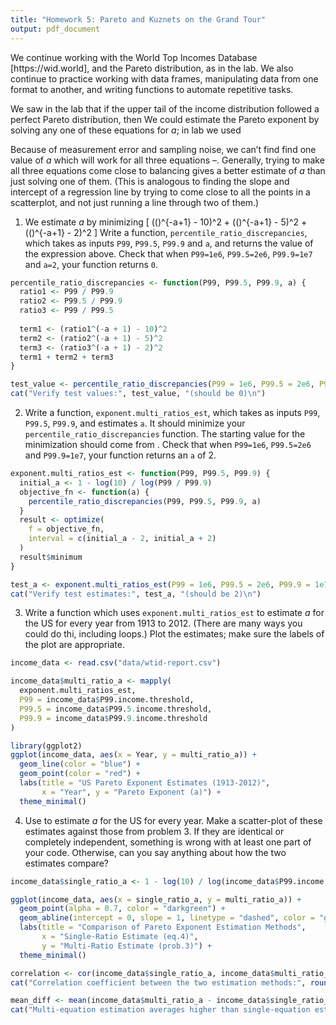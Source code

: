 ```yaml
---
title: "Homework 5: Pareto and Kuznets on the Grand Tour"
output: pdf_document
---
```


We continue working with the World Top Incomes Database [https://wid.world], and the Pareto distribution, as in the lab.  We also continue to practice working with data frames, manipulating data from one format to another, and writing functions to automate repetitive tasks.

We saw in the lab that if the upper tail of the income distribution followed a perfect Pareto distribution, then
\begin{eqnarray}
\label{eqn:1percent-vs-0.1-percent}
\left(\frac{P99}{P99.9}\right)^{-a+1}  & = & 10\\
\left(\frac{P99.5}{P99.9}\right)^{-a+1} & = & 5\\
\left(\frac{P99}{P99.5}\right)^{-a+1} & = & 2
\label{eqn:1percent-vs-0.5-percent}
\end{eqnarray}
We could estimate the Pareto exponent by solving any one of these equations for $a$; in lab we used
\begin{equation}
a = 1 - \frac{\log{10}}{\log{(P99/P99.9)}} ~,
\label{eqn:exponent-from-quantile-ratio}
\end{equation}

Because of measurement error and sampling noise, we can't find find one value of $a$ which will work for all three equations \eqref{eqn:1percent-vs-0.1-percent}--\eqref{eqn:1percent-vs-0.5-percent}.  Generally, trying to make all three equations come close to balancing gives a better estimate of $a$ than just solving one of them.  (This is analogous to finding the slope and intercept of a regression line by trying to come close to all the points in a scatterplot, and not just running a line through two of them.)


1. We estimate $a$ by minimizing
\[
\left(\left(\frac{P99}{P99.9}\right)^{-a+1} - 10\right)^2 + \left(\left(\frac{P99.5}{P99.9}\right)^{-a+1} - 5\right)^2 +  \left(\left(\frac{P99}{P99.5}\right)^{-a+1} - 2\right)^2
\]
Write a function, `percentile_ratio_discrepancies`, which takes as inputs `P99`, `P99.5`, `P99.9` and `a`, and returns the value of the expression above.  Check that when `P99=1e6`, `P99.5=2e6`, `P99.9=1e7` and `a=2`, your function returns `0`.
```r
percentile_ratio_discrepancies <- function(P99, P99.5, P99.9, a) {
  ratio1 <- P99 / P99.9
  ratio2 <- P99.5 / P99.9
  ratio3 <- P99 / P99.5
  
  term1 <- (ratio1^(-a + 1) - 10)^2
  term2 <- (ratio2^(-a + 1) - 5)^2
  term3 <- (ratio3^(-a + 1) - 2)^2
  term1 + term2 + term3
}

test_value <- percentile_ratio_discrepancies(P99 = 1e6, P99.5 = 2e6, P99.9 = 1e7, a = 2)
cat("Verify test values:", test_value, "(should be 0)\n")
```
2. Write a function, `exponent.multi_ratios_est`, which takes as inputs `P99`, `P99.5`, `P99.9`, and estimates `a`.  It should minimize your `percentile_ratio_discrepancies` function.  The starting value for the minimization should come from \eqref{eqn:exponent-from-quantile-ratio}.  Check that when `P99=1e6`, `P99.5=2e6` and `P99.9=1e7`, your function returns an `a` of 2.
```r
exponent.multi_ratios_est <- function(P99, P99.5, P99.9) {
  initial_a <- 1 - log(10) / log(P99 / P99.9)
  objective_fn <- function(a) {
    percentile_ratio_discrepancies(P99, P99.5, P99.9, a)
  }
  result <- optimize(
    f = objective_fn,
    interval = c(initial_a - 2, initial_a + 2)
  )
  result$minimum
}

test_a <- exponent.multi_ratios_est(P99 = 1e6, P99.5 = 2e6, P99.9 = 1e7)
cat("Verify test estimates:", test_a, "(should be 2)\n")
```
3. Write a function which uses  `exponent.multi_ratios_est` to estimate $a$ for the US for every year from 1913 to 2012.  (There are many ways you could do thi, including loops.)  Plot the estimates; make sure the labels of the plot are appropriate.
```r
income_data <- read.csv("data/wtid-report.csv")

income_data$multi_ratio_a <- mapply(
  exponent.multi_ratios_est,
  P99 = income_data$P99.income.threshold,
  P99.5 = income_data$P99.5.income.threshold,
  P99.9 = income_data$P99.9.income.threshold
)

library(ggplot2)
ggplot(income_data, aes(x = Year, y = multi_ratio_a)) +
  geom_line(color = "blue") +
  geom_point(color = "red") +
  labs(title = "US Pareto Exponent Estimates (1913-2012)",
       x = "Year", y = "Pareto Exponent (a)") +
  theme_minimal()
```  
4. Use \eqref{eqn:exponent-from-quantile-ratio} to estimate $a$ for the US for every year.  Make a scatter-plot of these estimates against those from problem 3.  If they are identical or completely independent, something is wrong with at least one part of your code.  Otherwise, can you say anything about how the two estimates compare?
```r
income_data$single_ratio_a <- 1 - log(10) / log(income_data$P99.income.threshold / income_data$P99.9.income.threshold)

ggplot(income_data, aes(x = single_ratio_a, y = multi_ratio_a)) +
  geom_point(alpha = 0.7, color = "darkgreen") +
  geom_abline(intercept = 0, slope = 1, linetype = "dashed", color = "gray") +
  labs(title = "Comparison of Pareto Exponent Estimation Methods",
       x = "Single-Ratio Estimate (eq.4)",
       y = "Multi-Ratio Estimate (prob.3)") +
  theme_minimal()

correlation <- cor(income_data$single_ratio_a, income_data$multi_ratio_a)
cat("Correlation coefficient between the two estimation methods:", round(correlation, 3), "\n")

mean_diff <- mean(income_data$multi_ratio_a - income_data$single_ratio_a)
cat("Multi-equation estimation averages higher than single-equation estimation:", round(mean_diff, 3), "\n")
```
